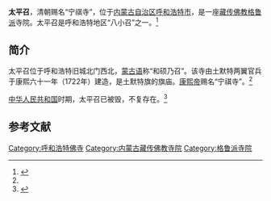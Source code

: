 {{Infobox Tibetan Buddhist monastery
|name =太平召
|image =
|image size = 250px
|alt = 
|caption = 
|t=
|w=
|to = 
|ipa={{IPA|}}
|z=
|thdl=
|e=
|tc=太平召
|s=太平召
|p=
|m=
|k=
|pushpin_map = 
|latd =  | latm =  | lats =  | latNS = 
|longd=  | longm= | longs =| longEW = 
|iso_region = 
|map_caption = 
|mapsize = 
|location_country = 中国
|location = {{CHN}}[[内蒙古自治区|内蒙古自治区]][[呼和浩特市|呼和浩特市]]
|coordinates_display =
|founded_by = 
|date_founded =
|date_renovated =
|sect = [[格鲁派|格鲁派]]
|mather =
|children =
|dedicated_to = 
|tulku =
|head_lama = 
|head_mgh =
|no._of_monks = 
|architecture = 
|festivals =
|footnotes = 
}}

'''太平召'''，清朝赐名“宁祺寺”，位于[[内蒙古自治区|内蒙古自治区]][[呼和浩特市|呼和浩特市]]，是一座[[藏传佛教|藏传佛教]][[格鲁派|格鲁派]]寺院。太平召是呼和浩特地区“八小召”之一。<ref name=bfxb>{{Cite web |url=http://szb.northnews.cn/bfxb/html/2012-03/28/content_916729.htm |title=刘建禄，呼和浩特召庙民谚，北方新报2012年3月28日 |access-date=2013年9月25日 |archive-date=2013年9月27日 |archive-url=https://web.archive.org/web/20130927234132/http://szb.northnews.cn/bfxb/html/2012-03/28/content_916729.htm |dead-url=yes }}</ref>

==简介==
太平召位于呼和浩特旧城北门西北，[[蒙古语|蒙古语]]称“和硕乃召”。该寺由土默特两翼官兵于康熙六十一年（1722年）建造，是土默特旗的旗庙。[[康熙帝|康熙帝]]赐名“宁祺寺”。<ref name=bfxb/>

[[中华人民共和国|中华人民共和国]]时期，太平召已被毁，不复存在。<ref>{{Cite web |url=http://www.nen.com.cn/72340194296070144/20060923/2019639_8.shtml |title=聚焦历史文化名城：旧城改造强势 文化保护弱势，东北新闻网，2006-09-23 |accessdate=2013-09-25 |archive-date=2013-09-28 |archive-url=https://web.archive.org/web/20130928012503/http://www.nen.com.cn/72340194296070144/20060923/2019639_8.shtml |dead-url=no }}</ref>

==参考文献==
{{reflist}}

[[Category:呼和浩特佛寺|Category:呼和浩特佛寺]]
[[Category:内蒙古藏传佛教寺院|Category:内蒙古藏传佛教寺院]]
[[Category:格鲁派寺院|Category:格鲁派寺院]]